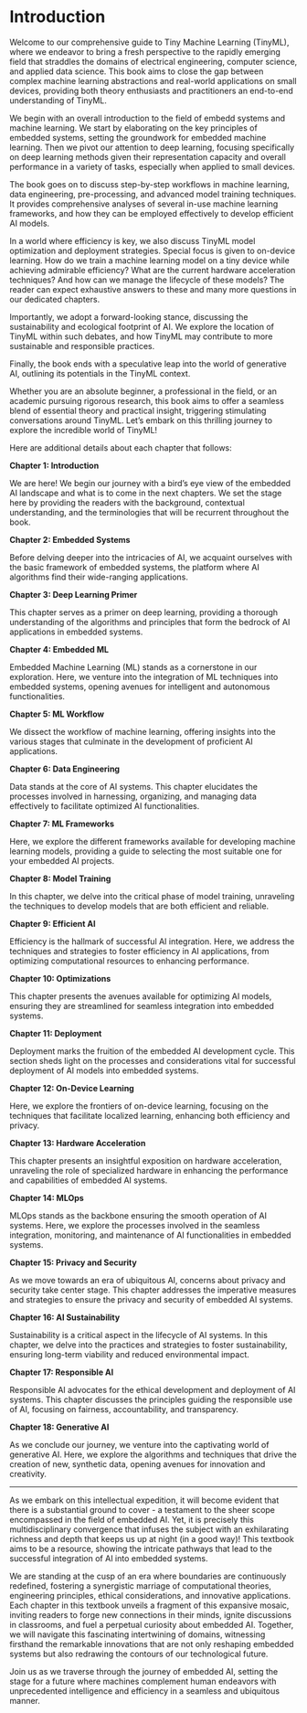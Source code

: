 # Introduction

Welcome to our comprehensive guide to Tiny Machine Learning (TinyML), where we endeavor to bring a fresh perspective to the rapidly emerging field that straddles the domains of electrical engineering, computer science, and applied data science. This book aims to close the gap between complex machine learning abstractions and real-world applications on small devices, providing both theory enthusiasts and practitioners an end-to-end understanding of TinyML.

We begin with an overall introduction to the field of embedd systems and machine learning. We start by elaborating on the key principles of embedded systems, setting the groundwork for embedded machine learning. Then we pivot our attention to deep learning, focusing specifically on deep learning methods given their representation capacity and overall performance in a variety of tasks, especially when applied to small devices. 

The book goes on to discuss step-by-step workflows in machine learning, data engineering, pre-processing, and advanced model training techniques. It provides comprehensive analyses of several in-use machine learning frameworks, and how they can be employed effectively to develop efficient AI models. 

In a world where efficiency is key, we also discuss TinyML model optimization and deployment strategies. Special focus is given to on-device learning. How do we train a machine learning model on a tiny device while achieving admirable efficiency? What are the current hardware acceleration techniques? And how can we manage the lifecycle of these models? The reader can expect exhaustive answers to these and many more questions in our dedicated chapters.

Importantly, we adopt a forward-looking stance, discussing the sustainability and ecological footprint of AI. We explore the location of TinyML within such debates, and how TinyML may contribute to more sustainable and responsible practices. 

Finally, the book ends with a speculative leap into the world of generative AI, outlining its potentials in the TinyML context. 

Whether you are an absolute beginner, a professional in the field, or an academic pursuing rigorous research, this book aims to offer a seamless blend of essential theory and practical insight, triggering stimulating conversations around TinyML. Let's embark on this thrilling journey to explore the incredible world of TinyML!

Here are additional details about each chapter that follows:

**Chapter 1: Introduction**

We are here! We begin our journey with a bird's eye view of the embedded AI landscape and what is to come in the next chapters. We set the stage here by providing the readers with the background, contextual understanding, and the terminologies that will be recurrent throughout the book.

**Chapter 2: Embedded Systems**

Before delving deeper into the intricacies of AI, we acquaint ourselves with the basic framework of embedded systems, the platform where AI algorithms find their wide-ranging applications.

**Chapter 3: Deep Learning Primer**

This chapter serves as a primer on deep learning, providing a thorough understanding of the algorithms and principles that form the bedrock of AI applications in embedded systems.

**Chapter 4: Embedded ML**

Embedded Machine Learning (ML) stands as a cornerstone in our exploration. Here, we venture into the integration of ML techniques into embedded systems, opening avenues for intelligent and autonomous functionalities.

**Chapter 5: ML Workflow**

We dissect the workflow of machine learning, offering insights into the various stages that culminate in the development of proficient AI applications.

**Chapter 6: Data Engineering**

Data stands at the core of AI systems. This chapter elucidates the processes involved in harnessing, organizing, and managing data effectively to facilitate optimized AI functionalities.

**Chapter 7: ML Frameworks**

Here, we explore the different frameworks available for developing machine learning models, providing a guide to selecting the most suitable one for your embedded AI projects.

**Chapter 8: Model Training**

In this chapter, we delve into the critical phase of model training, unraveling the techniques to develop models that are both efficient and reliable.

**Chapter 9: Efficient AI**

Efficiency is the hallmark of successful AI integration. Here, we address the techniques and strategies to foster efficiency in AI applications, from optimizing computational resources to enhancing performance.

**Chapter 10: Optimizations**

This chapter presents the avenues available for optimizing AI models, ensuring they are streamlined for seamless integration into embedded systems.

**Chapter 11: Deployment**

Deployment marks the fruition of the embedded AI development cycle. This section sheds light on the processes and considerations vital for successful deployment of AI models into embedded systems.

**Chapter 12: On-Device Learning**

Here, we explore the frontiers of on-device learning, focusing on the techniques that facilitate localized learning, enhancing both efficiency and privacy.

**Chapter 13: Hardware Acceleration**

This chapter presents an insightful exposition on hardware acceleration, unraveling the role of specialized hardware in enhancing the performance and capabilities of embedded AI systems.

**Chapter 14: MLOps**

MLOps stands as the backbone ensuring the smooth operation of AI systems. Here, we explore the processes involved in the seamless integration, monitoring, and maintenance of AI functionalities in embedded systems.

**Chapter 15: Privacy and Security**

As we move towards an era of ubiquitous AI, concerns about privacy and security take center stage. This chapter addresses the imperative measures and strategies to ensure the privacy and security of embedded AI systems.

**Chapter 16: AI Sustainability**

Sustainability is a critical aspect in the lifecycle of AI systems. In this chapter, we delve into the practices and strategies to foster sustainability, ensuring long-term viability and reduced environmental impact.

**Chapter 17: Responsible AI**

Responsible AI advocates for the ethical development and deployment of AI systems. This chapter discusses the principles guiding the responsible use of AI, focusing on fairness, accountability, and transparency.

**Chapter 18: Generative AI**

As we conclude our journey, we venture into the captivating world of generative AI. Here, we explore the algorithms and techniques that drive the creation of new, synthetic data, opening avenues for innovation and creativity.

---

As we embark on this intellectual expedition, it will become evident that there is a substantial ground to cover - a testament to the sheer scope encompassed in the field of embedded AI. Yet, it is precisely this multidisciplinary convergence that infuses the subject with an exhilarating richness and depth that keeps us up at night (in a good way)! This textbook aims to be a resource, showing the intricate pathways that lead to the successful integration of AI into embedded systems. 

We are standing at the cusp of an era where boundaries are continuously redefined, fostering a synergistic marriage of computational theories, engineering principles, ethical considerations, and innovative applications. Each chapter in this textbook unveils a fragment of this expansive mosaic, inviting readers to forge new connections in their minds, ignite discussions in classrooms, and fuel a perpetual curiosity about embedded AI. Together, we will navigate this fascinating intertwining of domains, witnessing firsthand the remarkable innovations that are not only reshaping embedded systems but also redrawing the contours of our technological future. 

Join us as we traverse through the journey of embedded AI, setting the stage for a future where machines complement human endeavors with unprecedented intelligence and efficiency in a seamless and ubiquitous manner.